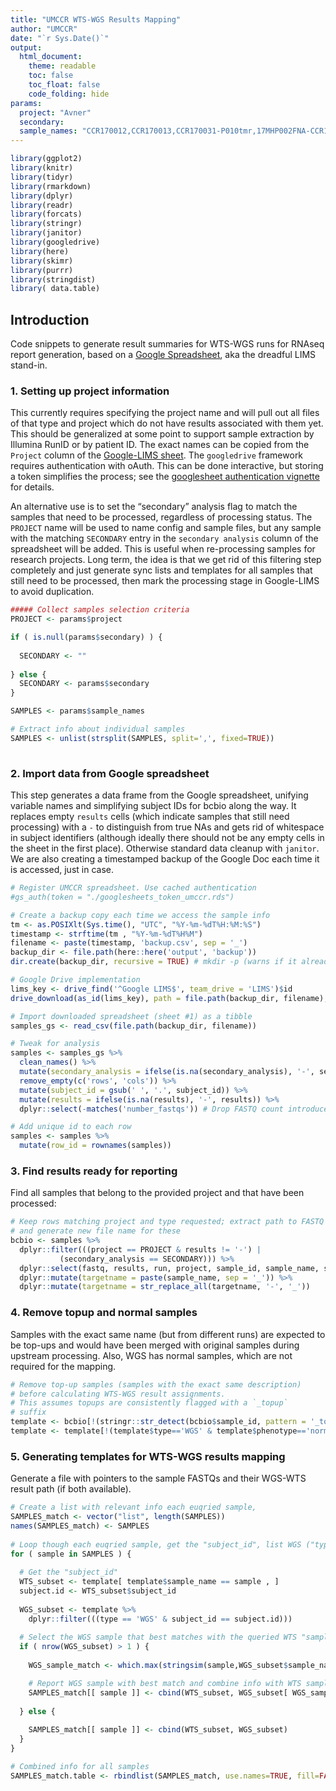 ```yaml
---
title: "UMCCR WTS-WGS Results Mapping"
author: "UMCCR"
date: "`r Sys.Date()`"
output:
  html_document:
    theme: readable
    toc: false
    toc_float: false
    code_folding: hide
params:
  project: "Avner"
  secondary: 
  sample_names: "CCR170012,CCR170013,CCR170031-P010tmr,17MHP002FNA-CCR170028,17MHP002Org-CCR170058,17MHP031Tmr-CCR170090_S2,CCR170093_MHP013_O,CCR170119_VPT_M032_S4,CCR170123_VPT_M006B_S7,CCR170028R_MHP002_T,CCR170058R_MHP002_O,CCR170012R_MHP013_T,CCR170093R_MHP013_O,CCR170013R_MHP006_T,CCR170123R_MHP006_O,CCR170090R_MHP031_T,CCR170119R_MHP032_O,CCR170031R_MHP010_T,CCR170057_AH17T001P001,CCR170118_AH17PdxPc2P001,CCR180021_VPX-AH001-P2,CCR180051_VPY-MH002,CCR170080-MH17T002P030,CCR180059_VPT-M030,CCR180010_WH18T002P010,CCR180054_VPT-WH010,CCR180044_VPT-W003-p13,CCR170131B_MM17T002P008,CCR180065_VPT-MM008_O,CCR180043_WH18F002P016,CCR180072_VPT-WH16_O,CCR170057_RNA_AH17T001P001,CCR170058_RNA_WPT002,CCR170063_RNA_WH17T001P002,CCR170070_RNA_VPT_A001,CCR170093_RNA_WPT_013,CCR170119_RNA_VPT_M032,CCR170122_RNA_VPT_M030,CCR170123_RNA_VPT_M006B"
---
```


```r
library(ggplot2)
library(knitr)
library(tidyr)
library(rmarkdown)
library(dplyr)
library(readr)
library(forcats)
library(stringr)
library(janitor)
library(googledrive)
library(here)
library(skimr)
library(purrr)
library(stringdist)
library( data.table)
```

## Introduction

Code snippets to generate result summaries for WTS-WGS runs for RNAseq report generation, based on a [Google Spreadsheet](https://docs.google.com/spreadsheets/d/1DwvyfVrgr5TIcYtGVXZeIWWRbld-nuX-4o4z2kZHNWs/edit#gid=0), aka the dreadful LIMS stand-in. 

### 1. Setting up project information

This currently requires specifying the project name and will pull out all files of that type and project which do not have results associated with them yet. This should be generalized at some point to support sample extraction by Illumina RunID or by patient ID. The exact names can be copied from the `Project` column of the [Google-LIMS sheet](https://docs.google.com/spreadsheets/u/1/d/1aaTvXrZSdA1ekiLEpW60OeNq2V7D_oEMBzTgC-uDJAM/edit#gid=0). The `googledrive` framework requires authentication with oAuth. This can be done interactive, but storing a token simplifies the process; see the [googlesheet authentication vignette](https://rawgit.com/jennybc/googlesheets/master/vignettes/managing-auth-tokens.html) for details. 

An alternative use is to set the "secondary" analysis flag to match the samples that need to be processed, regardless of processing status. The `PROJECT` name will be used to name config and sample files, but any sample with the matching `SECONDARY` entry in the `secondary analysis` column of the spreadsheet will be added. This is useful when re-processing samples for research projects. Long term, the idea is that we get rid of this filtering step completely and just generate sync lists and templates for all samples that still need to be processed, then mark the processing stage in Google-LIMS to avoid duplication.

```r
##### Collect samples selection criteria
PROJECT <- params$project

if ( is.null(params$secondary) ) {
  
  SECONDARY <- ""
  
} else {
  SECONDARY <- params$secondary
}

SAMPLES <- params$sample_names

# Extract info about individual samples
SAMPLES <- unlist(strsplit(SAMPLES, split=',', fixed=TRUE))
  
```

### 2. Import data from Google spreadsheet

This step generates a data frame from the Google spreadsheet, unifying variable names and simplifying subject IDs for bcbio along the way. It replaces empty `results` cells (which indicate samples that still need processing) with a `-` to distinguish from true NAs and gets rid of whitespace in subject identifiers (although ideally there should not be any empty cells in the sheet in the first place). Otherwise standard data cleanup with `janitor`. We are also creating a timestamped backup of the Google Doc each time it is accessed, just in case.

```r
# Register UMCCR spreadsheet. Use cached authentication
#gs_auth(token = "./googlesheets_token_umccr.rds")

# Create a backup copy each time we access the sample info
tm <- as.POSIXlt(Sys.time(), "UTC", "%Y-%m-%dT%H:%M:%S")
timestamp <- strftime(tm , "%Y-%m-%dT%H%M")
filename <- paste(timestamp, 'backup.csv', sep = '_')
backup_dir <- file.path(here::here('output', 'backup'))
dir.create(backup_dir, recursive = TRUE) # mkdir -p (warns if it already exists):

# Google Drive implementation
lims_key <- drive_find('^Google LIMS$', team_drive = 'LIMS')$id
drive_download(as_id(lims_key), path = file.path(backup_dir, filename), overwrite = TRUE)

# Import downloaded spreadsheet (sheet #1) as a tibble
samples_gs <- read_csv(file.path(backup_dir, filename))

# Tweak for analysis
samples <- samples_gs %>%
  clean_names() %>%
  mutate(secondary_analysis = ifelse(is.na(secondary_analysis), '-', secondary_analysis)) %>%
  remove_empty(c('rows', 'cols')) %>%
  mutate(subject_id = gsub(' ', '.', subject_id)) %>%
  mutate(results = ifelse(is.na(results), '-', results)) %>%
  dplyr::select(-matches('number_fastqs')) # Drop FASTQ count introduced with new version for now

# Add unique id to each row
samples <- samples %>%
  mutate(row_id = rownames(samples))
```

### 3. Find results ready for reporting

Find all samples that belong to the provided project and that have been processed:

```r
# Keep rows matching project and type requested; extract path to FASTQ
# and generate new file name for these
bcbio <- samples %>%
  dplyr::filter(((project == PROJECT & results != '-') | 
           (secondary_analysis == SECONDARY))) %>% 
  dplyr::select(fastq, results, run, project, sample_id, sample_name, subject_id, type, phenotype, row_id) %>%
  dplyr::mutate(targetname = paste(sample_name, sep = '_')) %>%
  dplyr::mutate(targetname = str_replace_all(targetname, '-', '_')) 

```

### 4. Remove topup and normal samples

Samples with the exact same name (but from different runs) are expected to be top-ups and would have been merged with original samples during upstream processing. Also, WGS has normal samples, which are not required for the mapping.

```r
# Remove top-up samples (samples with the exact same description)
# before calculating WTS-WGS result assignments.
# This assumes topups are consistently flagged with a `_topup`
# suffix
template <- bcbio[!(stringr::str_detect(bcbio$sample_id, pattern = '_topup$')), ]
template <- template[!(template$type=='WGS' & template$phenotype=='normal'), ]
```

### 5. Generating templates for WTS-WGS results mapping

Generate a file with pointers to the sample FASTQs and their WGS-WTS result path (if both available).

```r
# Create a list with relevant info each euqried sample,
SAMPLES_match <- vector("list", length(SAMPLES))
names(SAMPLES_match) <- SAMPLES
  
# Loop though each euqried sample, get the "subject_id", list WGS ("type") samples with that "subject_id" and in case there are multiple WGS samples use pattern matching to get the WGS sample that best matches with the queried WTS "sample_name"
for ( sample in SAMPLES ) {
  
  # Get the "subject_id"
  WTS_subset <- template[ template$sample_name == sample , ]
  subject.id <- WTS_subset$subject_id
  
  WGS_subset <- template %>%
    dplyr::filter(((type == 'WGS' & subject_id == subject.id)))
  
  # Select the WGS sample that best matches with the queried WTS "sample_name"
  if ( nrow(WGS_subset) > 1 ) {
    
    WGS_sample_match <- which.max(stringsim(sample,WGS_subset$sample_name,method='jw', p=0.1))

    # Report WGS sample with best match and combine info with WTS sample info
    SAMPLES_match[[ sample ]] <- cbind(WTS_subset, WGS_subset[ WGS_sample_match, ])
    
  } else {
    
    SAMPLES_match[[ sample ]] <- cbind(WTS_subset, WGS_subset)
  }
}

# Combined info for all samples
SAMPLES_match.table <- rbindlist(SAMPLES_match, use.names=TRUE, fill=FALSE)

```



